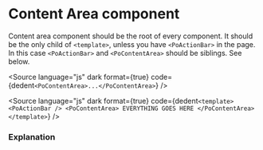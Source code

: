 # Content Area component




Content area component should be the root of every component. It should be the only child of `<template>`, unless you have `<PoActionBar>` in the page. In this case `<PoActionBar>` and `<PoContentArea>` should be siblings. See below.

<Story of={PoContentAreaStories.ContentArea} />

<Source
	language="js"
	dark
	format={true}
	code={dedent`
    <PoContentArea>...</PoContentArea>
  `}
/>

<Source
	language="js"
	dark
	format={true}
	code={dedent`
    <template>
       <PoActionBar />
       <PoContentArea> EVERYTHING GOES HERE </PoContentArea>
    </template>
  `}
/>

### Explanation

<ArgTypes of={PoContentAreaStories} />
